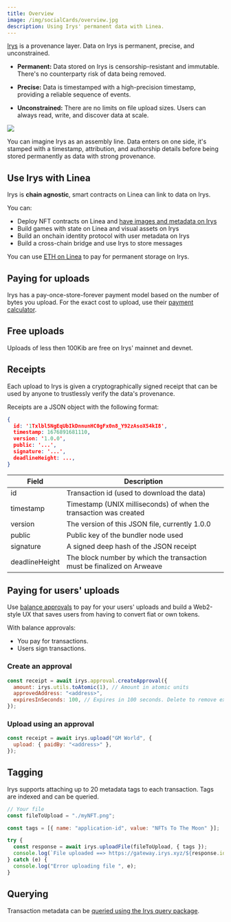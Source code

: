 ```yaml
---
title: Overview
image: /img/socialCards/overview.jpg
description: Using Irys' permanent data with Linea.
---
```


[Irys](https://docs.irys.xyz/) is a provenance layer. Data on Irys is permanent, precise, and unconstrained.

- **Permanent:** Data stored on Irys is censorship-resistant and immutable. There's
    no counterparty risk of data being removed.

- **Precise:** Data is timestamped with a high-precision timestamp, providing
    a reliable sequence of events.

- **Unconstrained:** There are no limits on file upload sizes. Users can always read, write, and
    discover data at scale.

![](/static/img/docs/build-on-linea/tooling/permanent-data/irys/irys-provenance-layer.gif)

You can imagine Irys as an assembly line. Data enters on one side, it's stamped with a
timestamp, attribution, and authorship details before being stored permanently as data with strong provenance.

## Use Irys with Linea

Irys is **chain agnostic**, smart contracts on Linea can link to data on Irys.

You can:

- Deploy NFT contracts on Linea and [have images and metadata on Irys](developers/guides/community/irys/irys-nfts)
- Build games with state on Linea and visual assets on Irys
- Build an onchain identity protocol with user metadata on Irys
- Build a cross-chain bridge and use Irys to store messages

You can use [ETH on Linea](https://arweave-tools.irys.xyz/overview/supported-tokens) to pay for permanent storage on Irys.

## Paying for uploads

Irys has a pay-once-store-forever payment model based on the number of bytes you upload. For the exact
cost to upload, use their [payment calculator](https://arweave-tools.irys.xyz/overview/cost-to-upload).

## Free uploads

Uploads of less then 100Kib are free on Irys' mainnet and devnet.

## Receipts

Each upload to Irys is given a cryptographically signed receipt that can be used by anyone to trustlessly
verify the data's provenance.

Receipts are a JSON object with the following format:

```json
{
  id: '1Txlbl5NgEqUbIkDnnunHC0gFx0n8_Y92zAsoX54kI8',
  timestamp: 1676891681110,
  version: '1.0.0',
  public: '...',
  signature: '...',
  deadlineHeight: ...,
}
```

| Field          | Description                                                            |
|----------------|------------------------------------------------------------------------|
| id             | Transaction id (used to download the data)                             |
| timestamp      | Timestamp (UNIX milliseconds) of when the transaction was created      |
| version        | The version of this JSON file, currently 1.0.0                         |
| public         | Public key of the bundler node used                                    |
| signature      | A signed deep hash of the JSON receipt                                 |
| deadlineHeight | The block number by which the transaction must be finalized on Arweave |

## Paying for users' uploads

Use [balance approvals](https://arweave-tools.irys.xyz/irys-sdk/balance-approvals) to pay for
your users' uploads and build a Web2-style UX that saves users from having to convert fiat or own tokens.

With balance approvals:

- You pay for transactions.
- Users sign transactions.

### Create an approval

```js
const receipt = await irys.approval.createApproval({
  amount: irys.utils.toAtomic(1), // Amount in atomic units
  approvedAddress: "<address>",
  expiresInSeconds: 100, // Expires in 100 seconds. Delete to remove expiration.
});
```

### Upload using an approval

```js
const receipt = await irys.upload("GM World", {
  upload: { paidBy: "<address>" },
});
```

## Tagging

Irys supports attaching up to 20 metadata tags to each transaction. Tags are indexed and can be queried.

```js
// Your file
const fileToUpload = "./myNFT.png";

const tags = [{ name: "application-id", value: "NFTs To The Moon" }];

try {
  const response = await irys.uploadFile(fileToUpload, { tags });
  console.log(`File uploaded ==> https://gateway.irys.xyz/${response.id}`);
} catch (e) {
  console.log("Error uploading file ", e);
}
```

## Querying

Transaction metadata can be [queried using the Irys query package](/developers/tooling/permanent-data/irys/irys-query-package).

